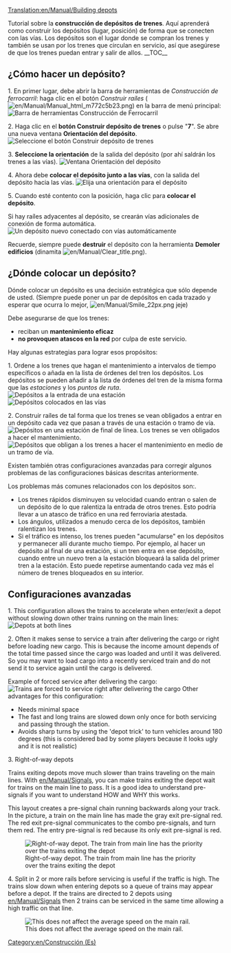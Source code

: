 [[Translation:en/Manual/Building depots]]
{{en/Translation (es)|origen=Building depots}}

{{es/Manual/Tutorial/Tutorial}}
Tutorial sobre la '''construcción de depósitos de trenes'''. Aquí aprenderá como construir los depósitos (lugar, posición) de forma que se conecten con las vías. Los depósitos son el lugar donde se compran los trenes y también se usan por los trenes que circulan en servicio, así que asegúrese de que los trenes puedan entrar y salir de allos.
__TOC__
== ¿Cómo hacer un depósito? ==

1. En primer lugar, debe abrir la barra de herramientas de ''Construcción de ferrocarril'': haga clic en el botón ''Construir raíles'' ([[File:en/Manual/Manual html m772c5b23.png]]) en la barra de menú principal:
[[File:en/Manual/Railroad Construction.png|none|frame|Barra de herramientas Construcción de Ferrocarril]]

2. Haga clic en el '''botón Construir depósito de trenes''' o pulse "'''7'''". Se abre una nueva ventana '''Orientación del depósito'''.
[[File:en/Manual/New depot.png|none|frame|Seleccione el botón Construir depósito de trenes]]

3. '''Seleccione la orientación''' de la salida del depósito (por ahí saldrán los trenes a las vías).
[[File:en/Manual/Depot direction.png|none|frame|Ventana Orientación del depósito]]

4. Ahora debe '''colocar el depósito junto a las vías''', con la salida del depósito hacia las vías.
[[File:en/Manual/Depot position.png|none|frame|Elija una orientación para el depósito]]

5. Cuando esté contento con la posición, haga clic para '''colocar el depósito'''.

Si hay raíles adyacentes al depósito, se crearán vías adicionales de conexión de forma automática.
[[File:en/Manual/New depot placed.png|none|frame|Un depósito nuevo conectado con vías automáticamente]]

Recuerde, siempre puede '''destruir''' el depósito con la herramienta '''Demoler edificios''' (dinamita [[File:en/Manual/Clear title.png]]).

== ¿Dónde colocar un depósito? ==
Dónde colocar un depósito es una decisión estratégica que sólo depende de usted. (Siempre puede poner un par de depósitos en cada trazado y esperar que ocurra lo mejor, [[File:en/Manual/Smile 22px.png]] jeje)

Debe asegurarse de que los trenes:
* reciban un '''mantenimiento eficaz'''
* '''no provoquen atascos en la red''' por culpa de este servicio.

Hay algunas estrategias para lograr esos propósitos:

1. Ordene a los trenes que hagan el mantenimiento a intervalos de tiempo específicos o añada en la lista de órdenes del tren los depósitos. Los depósitos se pueden añadir a la lista de órdenes del tren de la misma forma que las ''estaciones'' y los ''puntos de ruta''.
[[File:en/Manual/Depot at station entrance.png|none|frame|Depósitos a la entrada de una estación]]
[[File:en/Manual/Depots-basic.png|none|frame|Depósitos colocados en las vías]]

2. Construir raíles de tal forma que los trenes se vean obligados a entrar en un depósito cada vez que pasan a través de una estación o tramo de vía.
[[File:en/Manual/Depot end of station.png|none|frame|Depósitos en una estación de final de línea. Los trenes se ven obligados a hacer el mantenimiento.]]
[[File:en/Manual/Depots-forced.png|none|frame|Depósitos que obligan a los trenes a hacer el mantenimiento en medio de un tramo de vía.]]

Existen también otras configuraciones avanzadas para corregir algunos problemas de las configuraciones básicas descritas anteriormente.

Los problemas más comunes relacionados con los depósitos son:.
* Los trenes rápidos disminuyen su velocidad cuando entran o salen de un depósito de lo que ralentiza la entrada de otros trenes. Esto podría llevar a un atasco de tráfico en una red ferroviaria atestada.
* Los ángulos, utilizados a menudo cerca de los depósitos, también ralentizan los trenes.
* Si el tráfico es intenso, los trenes pueden "acumularse" en los depósitos y permanecer allí durante mucho tiempo. Por ejemplo, al hacer un depósito al final de una estación, si un tren entra en ese depósito, cuando entre un nuevo tren a la estación bloqueará la salida del primer tren a la estación. Esto puede repetirse aumentando cada vez más el número de trenes bloqueados en su interior.

{{en/Pending translation (es)}}

== Configuraciones avanzadas ==

1. This configuration allows the trains to accelerate when enter/exit a depot without slowing down other trains running on the main lines:
[[File:en/Depot on tracks.png|none|frame|Depots at both lines]]

2. Often it makes sense to service a train after delivering the cargo or right before loading new cargo. This is because the income amount depends of the total time passed since the cargo was loaded and until it was delivered. So you may want to load cargo into a recently serviced train and do not send it to service again until the cargo is delivered.

Example of forced service after delivering the cargo:
[[File:en/Manual/Unload-then-service.png|none|frame|Trains are forced to service right after delivering the cargo]]
Other advantages for this configuration:
* Needs minimal space
* The fast and long trains are slowed down only once for both servicing and passing through the station.
* Avoids sharp turns by using the 'depot trick' to turn vehicles around 180 degrees (this is considered bad by some players because it looks ugly and it is not realistic)


3. Right-of-way depots

Trains exiting depots move much slower than trains traveling on the main lines.  With [[en/Manual/Signals]], you can make trains exiting the depot wait for trains on the main line to pass.  It is a good idea to understand pre-signals if you want to understand HOW and WHY this works.

This layout creates a pre-signal chain running backwards along your track.  In the picture, a train on the main line has made the gray exit pre-signal red.  The red exit pre-signal communicates to the combo pre-signals, and turn them red.  The entry pre-signal is red because its only exit pre-signal is red.

[[File:en/Manual/Right-of-way depot.png|none|frame|Right-of-way depot. The train from main line has the priority over the trains exiting the depot]]


4. Split in 2 or more rails before servicing is useful if the traffic is high. The trains slow down when entering depots so a queue of trains may appear before a depot. If the trains are directed to 2 depots using [[en/Manual/Signals]] then 2 trains can be serviced in the same time allowing a high traffic on that line.

[[File:en/Manual/Split-before-servicing.png|none|frame|This does not affect the average speed on the main rail.]]

[[Category:en/Construcción (Es)]]